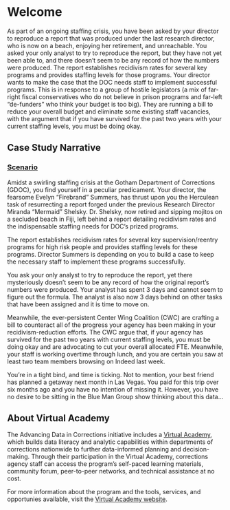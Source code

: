 # Welcome

As part of an ongoing staffing crisis, you have been asked by your director to reproduce a report that was produced under the last research director, who is now on a beach, enjoying her retirement, and unreachable. You asked your only analyst to try to reproduce the report, but they have not yet been able to, and there doesn’t seem to be any record of how the numbers were produced. The report establishes recidivism rates for several key programs and provides staffing levels for those programs. Your director wants to make the case that the DOC needs staff to implement successful programs. This is in response to a group of hostile legislators (a mix of far-right fiscal conservatives who do not believe in prison programs and far-left “de-funders” who think your budget is too big). They are running a bill to reduce your overall budget and eliminate some existing staff vacancies, with the argument that if you have survived for the past two years with your current staffing levels, you must be doing okay.

## Case Study Narrative

### [Scenario](va_cs.html)

Amidst a swirling staffing crisis at the Gotham Department of Corrections (GDOC), you find yourself in a peculiar predicament. Your director, the fearsome Evelyn "Firebrand" Summers, has thrust upon you the Herculean task of resurrecting a report forged under the previous Research Director Miranda "Mermaid" Shelsky. Dr. Shelsky, now retired and sipping mojitos on a secluded beach in Fiji, left behind a report detailing recidivism rates and the indispensable staffing needs for DOC's prized programs. 

The report establishes recidivism rates for several key supervision/reentry programs for high risk people and provides staffing levels for these programs. Director Summers is depending on you to build a case to keep the necessary staff to implement these programs successfully.  

You ask your only analyst to try to reproduce the report, yet there mysteriously doesn’t seem to be any record of how the original report’s numbers were produced. Your analyst has spent 3 days and cannot seem to figure out the formula. The analyst is also now 3 days behind on other tasks that have been assigned and it is time to move on.  

Meanwhile, the ever-persistent Center Wing Coalition (CWC) are crafting a bill to counteract all of the progress your agency has been making in your recidivism-reduction efforts. The CWC argue that, if your agency has survived for the past two years with current staffing levels, you must be doing okay and are advocating to cut your overall allocated FTE. Meanwhile, your staff is working overtime through lunch, and you are certain you saw at least two team members browsing on Indeed last week. 

You’re in a tight bind, and time is ticking. Not to mention, your best friend has planned a getaway next month in Las Vegas. You paid for this trip over six months ago and you have no intention of missing it. However, you have no desire to be sitting in the Blue Man Group show thinking about this data…  

## About Virtual Academy

The Advancing Data in Corrections initiative includes a [Virtual Academy](https://advancingdataincorrections.org/va), which builds data literacy and analytic capabilities within departments of corrections nationwide to further data-informed planning and decision-making. Through their participation in the Virtual Academy, corrections agency staff can access the program’s self-paced learning materials, community forum, peer-to-peer networks, and technical assistance at no cost.

For more information about the program and the tools, services, and opportunies available, visit the [Virtual Academy website](https://advancingdataincorrections.org/va).